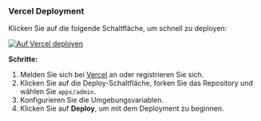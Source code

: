 ### Vercel Deployment

Klicken Sie auf die folgende Schaltfläche, um schnell zu deployen:

[![Auf Vercel deployen](https://vercel.com/button)](https://vercel.com/new/clone?demo-description=PPanel%20ist%20ein%20reines%2C%20professionelles%2C%20und%20perfektes%20Open-Source-Proxy-Panel-Tool%2C%20das%20als%20ideale%20Wahl%20für%20Lernen%20und%20praktische%20Anwendungen%20entworfen%20wurde&demo-image=https%3A%2F%2Furlscan.io%2Fliveshot%2F%3Fwidth%3D1920%26height%3D1080%26url%3Dhttps%3A%2F%2Fadmin.ppanel.dev&demo-title=PPanel%20Admin%20Web&demo-url=https%3A%2F%2Fadmin.ppanel.dev%2F&from=.&project-name=ppanel-admin-web&repository-name=ppanel-web&repository-url=https%3A%2F%2Fgithub.com%2Fperfect-panel%2Fppanel-web&root-directory=apps%2Fadmin&skippable-integrations=1)

**Schritte:**

1. Melden Sie sich bei [Vercel](https://vercel.com/) an oder registrieren Sie sich.
2. Klicken Sie auf die Deploy-Schaltfläche, forken Sie das Repository und wählen Sie `apps/admin`.
3. Konfigurieren Sie die Umgebungsvariablen.
4. Klicken Sie auf **Deploy**, um mit dem Deployment zu beginnen.


<Giscus />
